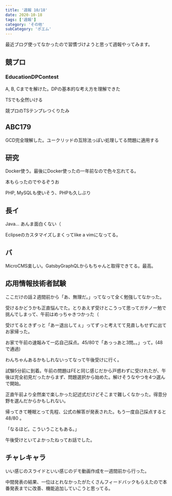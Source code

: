 ```yaml
---
title: '週報 10/18'
date: 2020-10-18
tags: ['週報']
category: 'その他'
subCategory: 'ポエム'
---
```


最近ブログ使ってなかったので習慣づけようと思って週報やってみます。

## 競プロ

### EducationDPContest

A, B, Cまでを解けた。DPの基本的な考え方を理解できた

TSでも全然いける

競プロのTSテンプレつくりたみ

## ABC179

GCD完全理解した。ユークリッドの互除法っぽい処理してる問題に適用する

## 研究

Docker使う。最後にDocker使ったの一年前なので色々忘れてる。

本もらったのでやるぞうお

PHP, MySQLも使いそう、PHPも久しぶり

## 長イ

Java... あんま面白くない（

Eclipseのカスタマイズしまくってlike a vimになってる。

## バ

MicroCMS楽しい。GatsbyGraphQLからもちゃんと取得できてる。最高。

## 応用情報技術者試験

ここだけの話２週間前から「あ、無理だ。」ってなって全く勉強してなかった。

受けるかどうかも正直悩んでた。とりあえず受けとこうって思ってガチノー勉で挑んでしまって、午前はめっちゃきつかった（

受けてるときずっと「あー退出してぇ」ってずっと考えてて見直しもせずに出てお家帰った。

お家で午前の速報みて一応自己採点。45/80で「あっっあと3問。。」って。(48で通過)

わんちゃんあるかもしれないってなって午後受けに行く。

試験5分前に到着。午前の問題はFEと同じ感じだから戸惑わずに受けれたが、午後は完全初見だったからまず、問題選択から始めた。解けそうなやつを4つ選んで開始。

正直午前より全然楽で楽しかった記述式だけどそこまで難しくなかった。得意分野を選んだからかもしれない。

帰ってきて睡眠とって先程、公式の解答が発表された。もう一度自己採点すると 48/80 。

「なるほど。こういうこともある。」

午後受けといてよかったねってお話でした。

## チャレキャラ

いい感じのスライドといい感じのデモ動画作成を一週間前から行った。

中間発表の結果、一位はとれなかったがたくさんフィードバックもらえたので本番発表までに改善、機能追加していこうと思ってる。

